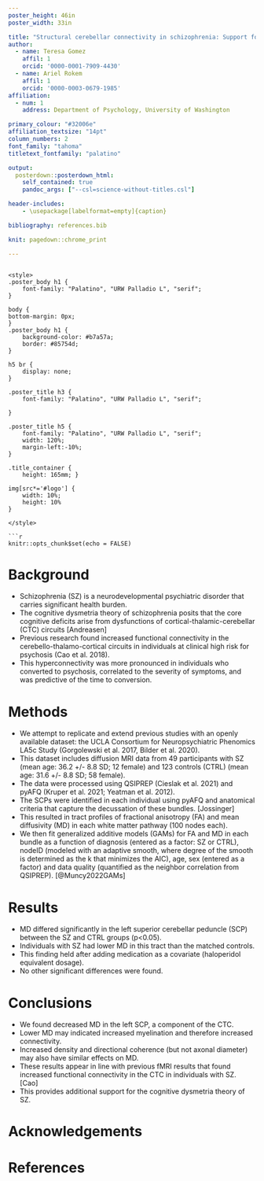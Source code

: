 ```yaml
---
poster_height: 46in
poster_width: 33in

title: "Structural cerebellar connectivity in schizophrenia: Support for the cognitive dysmetria theory"
author:
  - name: Teresa Gomez
    affil: 1
    orcid: '0000-0001-7909-4430'
  - name: Ariel Rokem
    affil: 1
    orcid: '0000-0003-0679-1985'
affiliation:
  - num: 1
    address: Department of Psychology, University of Washington

primary_colour: "#32006e"
affiliation_textsize: "14pt"
column_numbers: 2
font_family: "tahoma"
titletext_fontfamily: "palatino"

output:
  posterdown::posterdown_html:
    self_contained: true
    pandoc_args: ["--csl=science-without-titles.csl"]

header-includes:
    - \usepackage[labelformat=empty]{caption}

bibliography: references.bib

knit: pagedown::chrome_print

---
```

```

<style>
.poster_body h1 {
    font-family: "Palatino", "URW Palladio L", "serif";
}

body {
bottom-margin: 0px;
}
.poster_body h1 {
    background-color: #b7a57a;
    border: #85754d;
}

h5 br {
    display: none;
}

.poster_title h3 {
    font-family: "Palatino", "URW Palladio L", "serif";

}

.poster_title h5 {
    font-family: "Palatino", "URW Palladio L", "serif";
    width: 120%;
    margin-left:-10%;
}

.title_container {
    height: 165mm; }

img[src*='#logo'] {
    width: 10%;
    height: 10%
}

</style>

```r
knitr::opts_chunk$set(echo = FALSE)
```

# Background

- Schizophrenia (SZ) is a neurodevelopmental psychiatric disorder that carries significant health burden. 
- The cognitive dysmetria theory of schizophrenia posits that the core cognitive deficits arise from dysfunctions of cortical-thalamic-cerebellar (CTC) circuits [Andreasen]
- Previous research found increased functional connectivity in the cerebello-thalamo-cortical circuits in individuals at clinical high risk for psychosis (Cao et al. 2018). 
- This hyperconnectivity was more pronounced in individuals who converted to psychosis, correlated to the severity of symptoms, and was predictive of the time to conversion. 


# Methods

- We attempt to replicate and extend previous studies with an openly available dataset: the UCLA Consortium for Neuropsychiatric Phenomics LA5c Study (Gorgolewski et al. 2017, Bilder et al. 2020). 
- This dataset includes diffusion MRI data from 49 participants with SZ (mean age: 36.2 +/- 8.8 SD; 12 female) and 123 controls (CTRL) (mean age: 31.6 +/- 8.8 SD; 58 female). 
- The data were processed using QSIPREP (Cieslak et al. 2021) and pyAFQ (Kruper et al. 2021; Yeatman et al. 2012). 
- The SCPs were identified in each individual using pyAFQ and anatomical criteria that capture the decussation of these bundles. [Jossinger]
- This resulted in tract profiles of fractional anisotropy (FA) and mean diffusivity (MD) in each white matter pathway (100 nodes each). 
- We then fit generalized additive models (GAMs) for FA and MD in each bundle as a function of diagnosis (entered as a factor: SZ or CTRL), nodeID (modeled with an adaptive smooth, where degree of the smooth is determined as the k that minimizes the AIC), age, sex (entered as a factor) and data quality (quantified as the neighbor correlation from QSIPREP). [@Muncy2022GAMs]


# Results

- MD differed significantly in the left superior cerebellar peduncle (SCP) between the SZ and CTRL groups (p<0.05). 
- Individuals with SZ had lower MD in this tract than the matched controls. 
- This finding held after adding medication as a covariate (haloperidol equivalent dosage). 
- No other significant differences were found.


# Conclusions

- We found decreased MD in the left SCP, a component of the CTC. 
- Lower MD may indicated increased myelination and therefore increased connectivity. 
- Increased density and directional coherence (but not axonal diameter) may also have similar effects on MD. 
- These results appear in line with previous fMRI results that found increased functional connectivity in the CTC in individuals with SZ. [Cao]
- This provides additional support for the cognitive dysmetria theory of SZ. 


# Acknowledgements

# References
